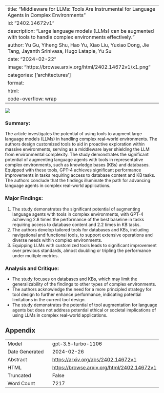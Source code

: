 
---
title: "Middleware for LLMs: Tools Are Instrumental for Language Agents in Complex Environments"
id: "2402.14672v1"
description: "Large language models (LLMs) can be augmented with tools to handle complex environments effectively."
author: Yu Gu, Yiheng Shu, Hao Yu, Xiao Liu, Yuxiao Dong, Jie Tang, Jayanth Srinivasa, Hugo Latapie, Yu Su
date: "2024-02-22"
image: "https://browse.arxiv.org/html/2402.14672v1/x1.png"
categories: ['architectures']
format:
  html:
    code-overflow: wrap
---

![](https://browse.arxiv.org/html/2402.14672v1/x1.png)

### Summary:
The article investigates the potential of using tools to augment large language models (LLMs) in handling complex real-world environments. The authors design customized tools to aid in proactive exploration within massive environments, serving as a middleware layer shielding the LLM from environmental complexity. The study demonstrates the significant potential of augmenting language agents with tools in representative complex environments, such as knowledge bases (KBs) and databases. Equipped with these tools, GPT-4 achieves significant performance improvements in tasks requiring access to database content and KB tasks. The authors conclude that the findings illuminate the path for advancing language agents in complex real-world applications.

### Major Findings:
1. The study demonstrates the significant potential of augmenting language agents with tools in complex environments, with GPT-4 achieving 2.8 times the performance of the best baseline in tasks requiring access to database content and 2.2 times in KB tasks.
2. The authors develop tailored tools for databases and KBs, including navigational and functional tools, to support extensive operations and diverse needs within complex environments.
3. Equipping LLMs with customized tools leads to significant improvement over previous standards, almost doubling or tripling the performance under multiple metrics.

### Analysis and Critique:
- The study focuses on databases and KBs, which may limit the generalizability of the findings to other types of complex environments.
- The authors acknowledge the need for a more principled strategy for tool design to further enhance performance, indicating potential limitations in the current tool design.
- The study demonstrates the potential of tool augmentation for language agents but does not address potential ethical or societal implications of using LLMs in complex real-world applications.

## Appendix

|          |          |
|----------|----------|
| Model     | gpt-3.5-turbo-1106       |
| Date Generated     | 2024-02-26       |
| Abstract | [https://arxiv.org/abs/2402.14672v1](https://arxiv.org/abs/2402.14672v1)        |
| HTML     | [https://browse.arxiv.org/html/2402.14672v1](https://browse.arxiv.org/html/2402.14672v1)       |
| Truncated       | False       |
| Word Count       | 7217       |